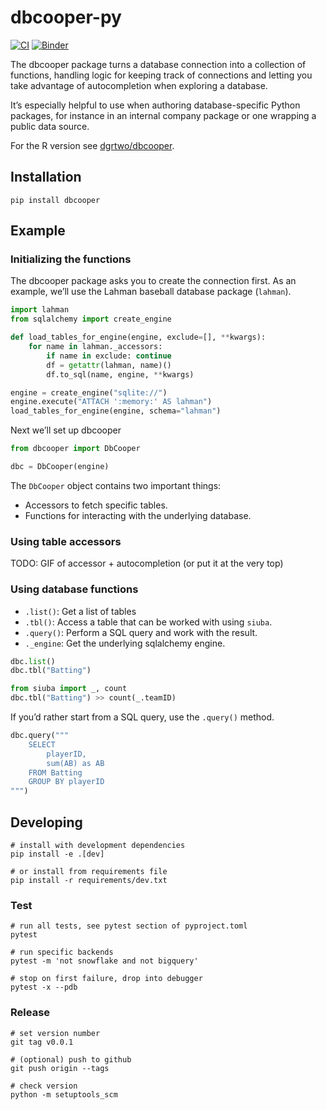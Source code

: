 # dbcooper-py

[![CI](https://github.com/machow/dbcooper-py/actions/workflows/ci.yml/badge.svg)](https://github.com/machow/dbcooper-py/actions/workflows/ci.yml)
[![Binder](https://mybinder.org/badge_logo.svg)](https://mybinder.org/v2/gh/machow/dbcooper-py/HEAD)

The dbcooper package turns a database connection into a collection of functions,
handling logic for keeping track of connections and letting you take advantage of
autocompletion when exploring a database.

It's especially helpful to use when authoring database-specific Python packages,
for instance in an internal company package or one wrapping a public data source.

For the R version see [dgrtwo/dbcooper](https://github.com/dgrtwo/dbcooper).

## Installation

```
pip install dbcooper
```

## Example

### Initializing the functions

The dbcooper package asks you to create the connection first.
As an example, we'll use the Lahman baseball database package (`lahman`).

```python
import lahman
from sqlalchemy import create_engine

def load_tables_for_engine(engine, exclude=[], **kwargs):
    for name in lahman._accessors:
        if name in exclude: continue
        df = getattr(lahman, name)()
        df.to_sql(name, engine, **kwargs)

engine = create_engine("sqlite://")
engine.execute("ATTACH ':memory:' AS lahman")
load_tables_for_engine(engine, schema="lahman")
```

Next we'll set up dbcooper

```python
from dbcooper import DbCooper

dbc = DbCooper(engine)
```

The `DbCooper` object contains two important things:

* Accessors to fetch specific tables.
* Functions for interacting with the underlying database.

### Using table accessors

TODO: GIF of accessor + autocompletion (or put it at the very top)


### Using database functions

* `.list()`: Get a list of tables
* `.tbl()`: Access a table that can be worked with using `siuba`.
* `.query()`: Perform a SQL query and work with the result.
* `._engine`: Get the underlying sqlalchemy engine.

```python
dbc.list()
dbc.tbl("Batting")

from siuba import _, count
dbc.tbl("Batting") >> count(_.teamID)
```

If you'd rather start from a SQL query, use the `.query()` method.

```python
dbc.query("""
    SELECT
        playerID,
        sum(AB) as AB
    FROM Batting
    GROUP BY playerID
""")
```

## Developing

```shell
# install with development dependencies
pip install -e .[dev]

# or install from requirements file
pip install -r requirements/dev.txt
```

### Test

```shell
# run all tests, see pytest section of pyproject.toml
pytest

# run specific backends
pytest -m 'not snowflake and not bigquery'

# stop on first failure, drop into debugger
pytest -x --pdb
```


### Release

```shell
# set version number
git tag v0.0.1

# (optional) push to github
git push origin --tags

# check version
python -m setuptools_scm
```
